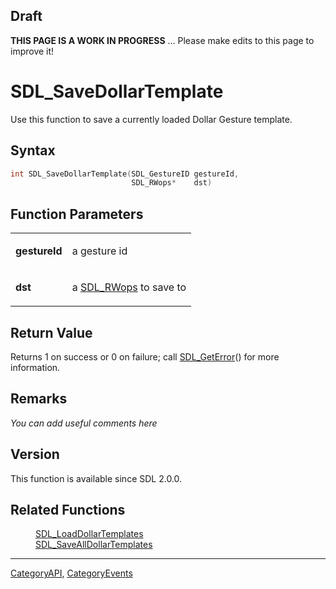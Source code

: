 == Draft ==

'''THIS PAGE IS A WORK IN PROGRESS''' ... Please make edits to this page to improve it!



<!-- #*^*^*^*^*See https://wiki.libsdl.org/SGFunctions for details on editing this page*^*^*^*^* -->


= SDL_SaveDollarTemplate =
Use this function to save a currently loaded Dollar Gesture template.




== Syntax ==
<syntaxhighlight lang='c++'>
int SDL_SaveDollarTemplate(SDL_GestureID gestureId,
                           SDL_RWops*    dst)
</syntaxhighlight>


== Function Parameters ==
{|
|'''gestureId'''
|a gesture id
|-
|'''dst'''
|a [[SDL_RWops]] to save to
|}


== Return Value ==
Returns 1 on success or 0 on failure; call [[SDL_GetError]]() for more information.



== Remarks ==
''You can add useful comments here''

<!-- #Leave this section as-is unless you have a remark to put in.  In that case, replace ''You can add useful comments here'' with your remark(s) following the Style Guide instructions.  Leave the rest of the markup alone and delete this comment. -->

== Version ==
This function is available since SDL 2.0.0.

== Related Functions ==
:[[SDL_LoadDollarTemplates]]
:[[SDL_SaveAllDollarTemplates]]

----
[[CategoryAPI]], [[CategoryEvents]]
<!-- #See the Style Guide for instructions on editing the footer. -->

